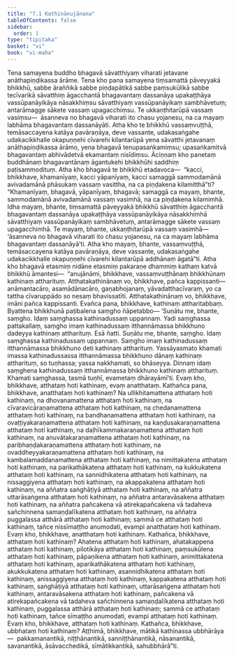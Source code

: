 ```yaml
---
title: "7.1 Kathinānujānana"
tableOfContents: false
sidebar:
  order: 1
type: "tipitaka"
basket: "vi"
book: "vi-maha"
---
```



<DynamicBreadcrumb />

<Division number="306" book="vi-maha" bookNo="3" page="351">

<Paragraph number="1388" book="vi-maha">
Tena samayena buddho bhagavā sāvatthiyaṃ viharati jetavane anāthapiṇḍikassa ārāme. Tena kho pana samayena tiṃsamattā pāveyyakā bhikkhū, sabbe āraññikā sabbe piṇḍapātikā sabbe paṃsukūlikā sabbe tecīvarikā sāvatthiṃ āgacchantā bhagavantaṃ dassanāya upakaṭṭhāya vassūpanāyikāya nāsakkhiṃsu sāvatthiyaṃ vassūpanāyikaṃ sambhāvetuṃ; antarāmagge sākete vassaṃ upagacchiṃsu. Te ukkaṇṭhitarūpā vassaṃ vasiṃsu—  āsanneva no bhagavā viharati ito chasu yojanesu, na ca mayaṃ labhāma bhagavantaṃ dassanāyāti. Atha kho te bhikkhū vassaṃvuṭṭhā, temāsaccayena katāya pavāraṇāya, deve vassante, udakasaṅgahe udakacikkhalle okapuṇṇehi cīvarehi kilantarūpā yena sāvatthi jetavanaṃ anāthapiṇḍikassa ārāmo, yena bhagavā tenupasaṅkamiṃsu; upasaṅkamitvā bhagavantaṃ abhivādetvā ekamantaṃ nisīdiṃsu. Āciṇṇaṃ kho panetaṃ buddhānaṃ bhagavantānaṃ āgantukehi bhikkhūhi saddhiṃ paṭisammodituṃ.
</Paragraph>

<Paragraph number="1389" book="vi-maha">
Atha kho bhagavā te bhikkhū etadavoca—  “kacci, bhikkhave, khamanīyaṃ, kacci yāpanīyaṃ, kacci samaggā sammodamānā avivadamānā phāsukaṃ vassaṃ vasittha, na ca piṇḍakena kilamitthā”ti? “Khamanīyaṃ, bhagavā, yāpanīyaṃ, bhagavā; samaggā ca mayaṃ, bhante, sammodamānā avivadamānā vassaṃ vasimhā, na ca piṇḍakena kilamimhā. Idha mayaṃ, bhante, tiṃsamattā pāveyyakā bhikkhū sāvatthiṃ āgacchantā bhagavantaṃ dassanāya upakaṭṭhāya vassūpanāyikāya nāsakkhimhā sāvatthiyaṃ vassūpanāyikaṃ sambhāvetuṃ, antarāmagge sākete vassaṃ upagacchimhā. Te mayaṃ, bhante, ukkaṇṭhitarūpā vassaṃ vasimhā—  ‘āsanneva no bhagavā viharati ito chasu yojanesu, na ca mayaṃ labhāma bhagavantaṃ dassanāyā’ti. Atha kho mayaṃ, bhante, vassaṃvuṭṭhā, temāsaccayena katāya pavāraṇāya, deve vassante, udakasaṅgahe udakacikkhalle okapuṇṇehi cīvarehi kilantarūpā addhānaṃ āgatā”ti.
</Paragraph>

<Paragraph number="1390" book="vi-maha">
Atha kho bhagavā etasmiṃ nidāne etasmiṃ pakaraṇe dhammiṃ kathaṃ katvā bhikkhū āmantesi—  “anujānāmi, bhikkhave, vassaṃvuṭṭhānaṃ bhikkhūnaṃ kathinaṃ attharituṃ. Atthatakathinānaṃ vo, bhikkhave, pañca kappissanti—  anāmantacāro, asamādānacāro, gaṇabhojanaṃ, yāvadatthacīvaraṃ, yo ca tattha cīvaruppādo so nesaṃ bhavissatīti. Atthatakathinānaṃ vo, bhikkhave, imāni pañca kappissanti. Evañca pana, bhikkhave, kathinaṃ attharitabbaṃ. Byattena bhikkhunā paṭibalena saṃgho ñāpetabbo—
</Paragraph>

</Division>
<Division number="307" book="vi-maha" bookNo="3" page="352">

<Paragraph number="1391" book="vi-maha">
‘Suṇātu me, bhante, saṃgho. Idaṃ saṃghassa kathinadussaṃ uppannaṃ. Yadi saṃghassa pattakallaṃ, saṃgho imaṃ kathinadussaṃ itthannāmassa bhikkhuno dadeyya kathinaṃ attharituṃ. Esā ñatti.
</Paragraph>

<Paragraph number="1392" book="vi-maha">
Suṇātu me, bhante, saṃgho. Idaṃ saṃghassa kathinadussaṃ uppannaṃ. Saṃgho imaṃ kathinadussaṃ itthannāmassa bhikkhuno deti kathinaṃ attharituṃ. Yassāyasmato khamati imassa kathinadussassa itthannāmassa bhikkhuno dānaṃ kathinaṃ attharituṃ, so tuṇhassa; yassa nakkhamati, so bhāseyya.
</Paragraph>

<Paragraph number="1393" book="vi-maha">
Dinnaṃ idaṃ saṃghena kathinadussaṃ itthannāmassa bhikkhuno kathinaṃ attharituṃ. Khamati saṃghassa, tasmā tuṇhī, evametaṃ dhārayāmī’ti.
</Paragraph>

</Division>
<Division number="308" book="vi-maha" bookNo="3" page="352">

<Paragraph number="1394" book="vi-maha">
Evaṃ kho, bhikkhave, atthataṃ hoti kathinaṃ, evaṃ anatthataṃ. Kathañca pana, bhikkhave, anatthataṃ hoti kathinaṃ? Na ullikhitamattena atthataṃ hoti kathinaṃ, na dhovanamattena atthataṃ hoti kathinaṃ, na cīvaravicāraṇamattena atthataṃ hoti kathinaṃ, na chedanamattena atthataṃ hoti kathinaṃ, na bandhanamattena atthataṃ hoti kathinaṃ, na ovaṭṭiyakaraṇamattena atthataṃ hoti kathinaṃ, na kaṇḍusakaraṇamattena atthataṃ hoti kathinaṃ, na daḷhīkammakaraṇamattena atthataṃ hoti kathinaṃ, na anuvātakaraṇamattena atthataṃ hoti kathinaṃ, na paribhaṇḍakaraṇamattena atthataṃ hoti kathinaṃ, na ovaddheyyakaraṇamattena atthataṃ hoti kathinaṃ, na kambalamaddanamattena atthataṃ hoti kathinaṃ, na nimittakatena atthataṃ hoti kathinaṃ, na parikathākatena atthataṃ hoti kathinaṃ, na kukkukatena atthataṃ hoti kathinaṃ, na sannidhikatena atthataṃ hoti kathinaṃ, na nissaggiyena atthataṃ hoti kathinaṃ, na akappakatena atthataṃ hoti kathinaṃ, na aññatra saṅghāṭiyā atthataṃ hoti kathinaṃ, na aññatra uttarāsaṅgena atthataṃ hoti kathinaṃ, na aññatra antaravāsakena atthataṃ hoti kathinaṃ, na aññatra pañcakena vā atirekapañcakena vā tadaheva sañchinnena samaṇḍalīkatena atthataṃ hoti kathinaṃ, na aññatra puggalassa atthārā atthataṃ hoti kathinaṃ; sammā ce atthataṃ hoti kathinaṃ, tañce nissīmaṭṭho anumodati, evampi anatthataṃ hoti kathinaṃ. Evaṃ kho, bhikkhave, anatthataṃ hoti kathinaṃ.
</Paragraph>

</Division>
<Division number="309" book="vi-maha" bookNo="3" page="353">

<Paragraph number="1395" book="vi-maha">
Kathañca, bhikkhave, atthataṃ hoti kathinaṃ? Ahatena atthataṃ hoti kathinaṃ, ahatakappena atthataṃ hoti kathinaṃ, pilotikāya atthataṃ hoti kathinaṃ, paṃsukūlena atthataṃ hoti kathinaṃ, pāpaṇikena atthataṃ hoti kathinaṃ, animittakatena atthataṃ hoti kathinaṃ, aparikathākatena atthataṃ hoti kathinaṃ, akukkukatena atthataṃ hoti kathinaṃ, asannidhikatena atthataṃ hoti kathinaṃ, anissaggiyena atthataṃ hoti kathinaṃ, kappakatena atthataṃ hoti kathinaṃ, saṅghāṭiyā atthataṃ hoti kathinaṃ, uttarāsaṅgena atthataṃ hoti kathinaṃ, antaravāsakena atthataṃ hoti kathinaṃ, pañcakena vā atirekapañcakena vā tadaheva sañchinnena samaṇḍalīkatena atthataṃ hoti kathinaṃ, puggalassa atthārā atthataṃ hoti kathinaṃ; sammā ce atthataṃ hoti kathinaṃ, tañce sīmaṭṭho anumodati, evampi atthataṃ hoti kathinaṃ. Evaṃ kho, bhikkhave, atthataṃ hoti kathinaṃ.
</Paragraph>

</Division>
<Division number="310" book="vi-maha" bookNo="3" page="353">

<Paragraph number="1396" book="vi-maha">
Kathañca, bhikkhave, ubbhataṃ hoti kathinaṃ? Aṭṭhimā, bhikkhave, mātikā kathinassa ubbhārāya—  pakkamanantikā, niṭṭhānantikā, sanniṭṭhānantikā, nāsanantikā, savanantikā, āsāvacchedikā, sīmātikkantikā, sahubbhārā”ti.
</Paragraph>
</Division>